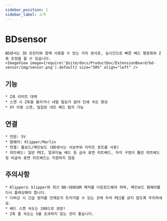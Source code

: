 ```yaml
---
sidebar_position: 1
sidebar_label: 소개
---
```




# BDsensor

    BD센서는 3D 프린터와 함께 사용할 수 있는 거리 센서로, 실시간으로 빠른 베드 평준화와 Z축 조정을 할 수 있습니다.
    <ImageView image={require('@site/docs/ProductDoc/ExtensionBoard/bd-sensor/img/sensor.png').default} size="50%" align="left" />

## 기능

    * Z축 리미트 대체
    * 스캔 시 Z축을 올리거나 내릴 필요가 없어 인쇄 속도 향상
    * XY 이동 스캔, 밀집된 네트 베드 탐지 가능

## 연결

    * 전원: 5V
    * 펌웨어: Klipper/Marlin
    * 연결: 툴보드/메인보드 (BD센서는 서보부와 리미트 포트를 사용)
    * 히트베드: 일반 PEI, 알루미늄 베드 등 금속 표면 히트베드, 자석 구멍이 뚫린 히트베드 및 비금속 표면 히트베드는 지원하지 않음

## 주의사항

    * Klipper는 klipper와 최신 BD-SENSOR 패치를 다운로드해야 하며, 메인보드 펌웨어를 다시 플래싱해야 합니다.
    * 디버깅 시 긴급 정지를 언제든지 트리거할 수 있는 곳에 두어 PEI를 긁지 않도록 주의하세요.
    * 베드 스캔 속도는 200으로 권장!
    * Z축 홈 속도는 5를 초과하지 않는 것이 좋습니다.